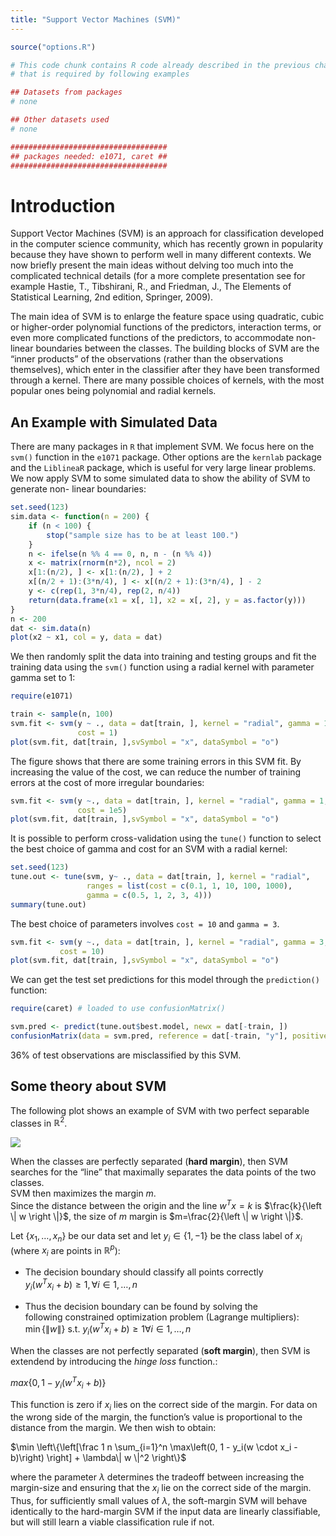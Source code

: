 ```yaml
---
title: "Support Vector Machines (SVM)"
---
```


```r
source("options.R")
```

```r
# This code chunk contains R code already described in the previous chapters
# that is required by following examples

## Datasets from packages
# none

## Other datasets used
# none

###################################
## packages needed: e1071, caret ##
###################################
```


# Introduction

Support Vector Machines (SVM) is an approach for classification developed in the computer science
community, which has recently grown in popularity because they have shown to
perform well in many different contexts. We now briefly present the main
ideas without delving too much into the complicated technical details (for a
more complete presentation see for example Hastie, T., Tibshirani, R., and
Friedman, J., The Elements of Statistical Learning, 2nd edition, Springer,
2009).

The main idea of SVM is to enlarge the feature space using quadratic, cubic
or higher-order polynomial functions of the predictors, interaction terms, or
even more complicated functions of the predictors, to accommodate non-linear
boundaries between the classes. The building blocks of SVM are the "inner
products" of the observations (rather than the observations themselves),
which enter in the classifier after they have been transformed through a
kernel. There are many possible choices of kernels, with the most popular
ones being polynomial and radial kernels.


## An Example with Simulated Data

There are many packages in `R` that implement SVM. We focus here on the `svm()`
function in the `e1071` package. Other options are the `kernlab` package and the
`LiblineaR` package, which is useful for very large linear problems. We now
apply SVM to some simulated data to show the ability of SVM to generate non-
linear boundaries:

```r
set.seed(123)
sim.data <- function(n = 200) {
	if (n < 100) {
		stop("sample size has to be at least 100.")
	}
	n <- ifelse(n %% 4 == 0, n, n - (n %% 4))
	x <- matrix(rnorm(n*2), ncol = 2)
	x[1:(n/2), ] <- x[1:(n/2), ] + 2
	x[(n/2 + 1):(3*n/4), ] <- x[(n/2 + 1):(3*n/4), ] - 2
	y <- c(rep(1, 3*n/4), rep(2, n/4))
	return(data.frame(x1 = x[, 1], x2 = x[, 2], y = as.factor(y)))
}
n <- 200
dat <- sim.data(n)
plot(x2 ~ x1, col = y, data = dat)
```

We then randomly split the data into training and testing groups and fit the
training data using the `svm()` function using a radial kernel with parameter
gamma set to 1:

```r
require(e1071)
```

```r
train <- sample(n, 100)
svm.fit <- svm(y ~ ., data = dat[train, ], kernel = "radial", gamma = 1,
			   cost = 1)
plot(svm.fit, dat[train, ],svSymbol = "x", dataSymbol = "o")
```

The figure shows that there are some training errors in this SVM fit. By
increasing the value of the cost, we can reduce the number of training
errors at the cost of more irregular boundaries:

```r
svm.fit <- svm(y ~., data = dat[train, ], kernel = "radial", gamma = 1,
			   cost = 1e5)
plot(svm.fit, dat[train, ],svSymbol = "x", dataSymbol = "o")
```

It is possible to perform cross-validation using the `tune()` function to
select the best choice of gamma and cost for an SVM with a radial kernel:

```r
set.seed(123)
tune.out <- tune(svm, y~ ., data = dat[train, ], kernel = "radial",
				 ranges = list(cost = c(0.1, 1, 10, 100, 1000),
				 gamma = c(0.5, 1, 2, 3, 4)))
summary(tune.out)
```

The best choice of parameters involves `cost = 10` and `gamma = 3`. 

```r
svm.fit <- svm(y ~., data = dat[train, ], kernel = "radial", gamma = 3,
    	   cost = 10)
plot(svm.fit, dat[train, ],svSymbol = "x", dataSymbol = "o")
```

We can get the test set predictions for this model through the `prediction()` function:

```r
require(caret) # loaded to use confusionMatrix()
```

```r
svm.pred <- predict(tune.out$best.model, newx = dat[-train, ])
confusionMatrix(data = svm.pred, reference = dat[-train, "y"], positive = "1")
```

36% of test observations are misclassified by this SVM.

## Some theory about SVM
The following plot shows an example of SVM with two perfect separable classes in $\mathbb{R}^2$.

![](./images/svm-schema.png)

When the classes are perfectly separated (__hard margin__), then SVM searches for the
"line" that maximally separates the data points of the two classes.  
SVM then maximizes the margin $m$.  
Since the distance between the origin and the line $w^Tx = k$ is $\frac{k}{\left \| w \right \|}$, the size of $m$ margin is $m=\frac{2}{\left \| w \right \|}$.

Let $\{ x_1 , \dots , x_n \}$ be our data set and let $y_i \in \{1,-1\}$ be
the class label of $x_i$ (where $x_i$ are points in $\mathbb{R}^p$):

* The decision boundary should classify all points correctly  
  $y_i \left(w^Tx_i + b \right) \ge 1 ,     \forall i \in 1, \dots, n$
  
* Thus the decision boundary can be found by solving the  
  following constrained optimization problem (Lagrange multipliers):  
  $\min \left\{ \|w\| \right \}  \text{ s.t. } y_i \left(w^Tx_i + b \right) \ge 1 \forall i \in 1, \dots, n$

When the classes are not perfectly separated (__soft margin__), then SVM is extendend
by introducing the _hinge loss_ function.:

$max\left\{ 0, 1- y_i \left(w^Tx_i + b \right) \right\}$

This function is zero if $x_i$ lies on the correct side of the margin. For data on the
wrong side of the margin, the function's value is proportional to the distance from the
margin. We then wish to obtain:

$\min \left\{\left[\frac 1 n \sum_{i=1}^n \max\left(0, 1 - y_i(w \cdot x_i - b)\right) \right] + \lambda\| w \|^2 \right\}$

where the parameter $\lambda$ determines the tradeoff between increasing the margin-size
and ensuring that the $x_i$ lie on the correct side of the margin. Thus, for sufficiently
small values of $\lambda$, the soft-margin SVM will behave identically to the hard-margin
SVM if the input data are linearly classifiable, but will still learn a viable
classification rule if not.

<!---
# Exerccises?
--->